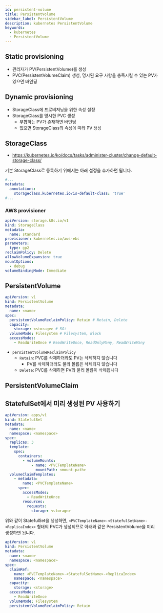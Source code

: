 ```yaml
---
id: persistent-volume
title: PersistentVolume
sidebar_label: PersistentVolume
description: kubernetes PersistentVolume
keywords:
  - kubernetes
  - PersistentVolume
---
```


## Static provisioning

- 관리자가 PV(PersistentVolume)를 생성
- PVC(PersistentVolumeClaim) 생성, 명시된 요구 사항을 충족시킬 수 있는 PV가 있으면 바인딩

## Dynamic provisioning

- StorageClass에 프로비저닝을 위한 속성 설정
- StorageClass를 명시한 PVC 생성
  - 부합하는 PV가 존재하면 바인딩
  - 없으면 StorageClass의 속성에 따라 PV 생성

## StorageClass

- https://kubernetes.io/ko/docs/tasks/administer-cluster/change-default-storage-class/

기본 StorageClass로 등록하기 위해서는 아래 설정을 추가하면 됩니다.

```yaml
#...
metadata:
  annotations:
    storageclass.kubernetes.io/is-default-class: 'true'
#...
```

### AWS provisioner

```yaml title="aws-standard-storage-class.yaml"
apiVersion: storage.k8s.io/v1
kind: StorageClass
metadata:
  name: standard
provisioner: kubernetes.io/aws-ebs
parameters:
  type: gp2
reclaimPolicy: Delete
allowVolumeExpansion: true
mountOptions:
  - debug
volumeBindingMode: Immediate
```

## PersistentVolume

```yaml
apiVersion: v1
kind: PersistentVolume
metadata:
  name: <name>
spec:
  persistentVolumeReclaimPolicy: Retain # Retain, Delete
  capacity:
    storage: <storage> # 5Gi
  volumeMode: Filesystem # Filesystem, Block
  accessModes:
    - ReadWriteOnce # ReadWriteOnce, ReadOnlyMany, ReadWriteMany
```

- `persistentVolumeReclaimPolicy`
  - `Retain`: PVC를 삭제하더라도 PV는 삭제하지 않습니다
    - PV를 삭제하더라도 물리 볼륨은 삭제되지 않습니다
  - `Delete`: PVC를 삭제하면 PV와 물리 볼륨이 삭제됩니다

## PersistentVolumeClaim

## StatefulSet에서 미리 생성된 PV 사용하기

```yaml
apiVersion: apps/v1
kind: StatefulSet
metadata:
  name: <name>
  namespace: <namespace>
spec:
  replicas: 3
  template:
    spec:
      containers:
        - volumeMounts:
            - name: <PVCTemplateName>
              mountPath: <mount-path>
  volumeClaimTemplates:
    - metadata:
        name: <PVCTemplateName>
      spec:
        accessModes:
          - ReadWriteOnce
        resources:
          requests:
            storage: <storage>
```

위와 같이 StatefulSet을 생성하면, `<PVCTemplateName>-<StatefulSetName>-<ReplicaIndex>` 형태의 PVC가 생성되므로 아래와 같은 PersistentVolume을 미리 생성하면 됩니다.

```yaml
apiVersion: v1
kind: PersistentVolume
metadata:
  name: <name>
  namespace: <namespace>
spec:
  claimRef:
    name: <PVCTemplateName>-<StatefulSetName>-<ReplicaIndex>
    namespace: <namespace>
  capacity:
    storage: <storage>
  accessModes:
    - ReadWriteOnce
  volumeMode: Filesystem
  persistentVolumeReclaimPolicy: Retain
```
